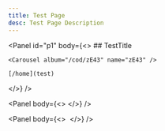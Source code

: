 ```yaml
---
title: Test Page
desc: Test Page Description
---
```


<Panel
  id="p1"
  body={<>
    ## TestTitle
    
    <Carousel album="/cod/zE43" name="zE43" />
    
    [/home](test)
  </>}
/>

<Panel
  body={<>
    <VerticalCard />
  </>}
/>

<Panel
  body={<>
    <Image />
  </>}
/>
